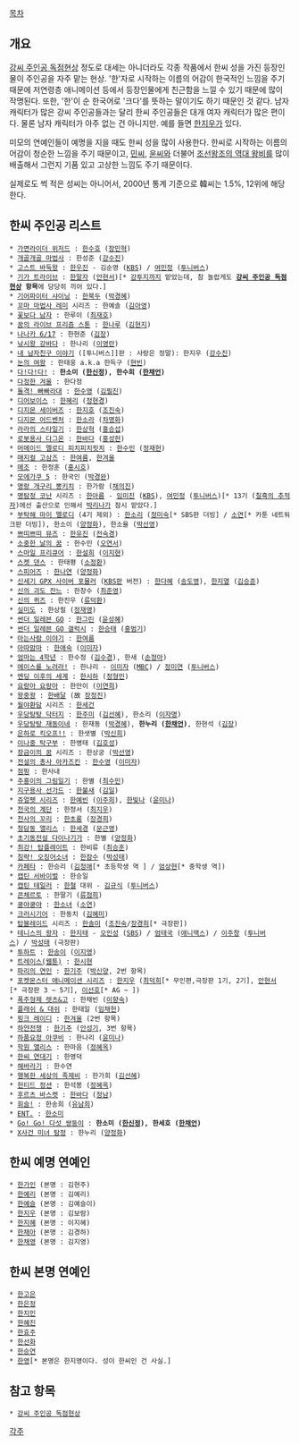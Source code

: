 [[목차]]
== 개요 ==
[[강씨 주인공 독점현상]] 정도로 대세는 아니더라도 각종 작품에서 한씨 성을 가진 등장인물이 주인공을 자주 맡는 현상. '한'자로 시작하는 이름의 어감이 한국적인 느낌을 주기 때문에 저연령층 애니메이션 등에서 등장인물에게 친근함을 느낄 수 있기 때문에 많이 작명된다. 또한, '한'이 순 한국어로 '크다'를 뜻하는 말이기도 하기 때문인 것 같다. 남자 캐릭터가 많은 강씨 주인공들과는 달리 한씨 주인공들은 대개 여자 캐릭터가 많은 편이다. 물론 남자 캐릭터가 아주 없는 건 아니지만. 예를 들면 [[한지우]]가 있다.

미모의 연예인들이 예명을 지을 때도 한씨 성을 많이 사용한다. 한씨로 시작하는 이름의 어감이 청순한 느낌을 주기 때문이고, [[민#s-2|민]]씨, [[윤#s-1|윤]]씨와 더불어 [[조선/역대 왕비|조선왕조의 역대 왕비]]를 많이 배출해서 그런지 기품 있고 고상한 느낌도 주기 때문이다.

실제로도 썩 적은 성씨는 아니어서, 2000년 통계 기준으로 韓씨는 1.5%, 12위에 해당한다.

== 한씨 주인공 리스트 ==
 * [[가면라이더 위저드]] : [[소우마 하루토|한수호]] ([[장민혁]])
 * [[개골개골 마법사]] : 한성준 ([[강수진(남자 성우)|강수진]])
 * [[고스트 바둑왕]] : [[와야 요시타카|한우진]] - 김순영 ([[한국방송공사|KBS]]) / [[여민정]] ([[투니버스]])
 * [[기가 트라이브]] : [[한말자]] ([[안현서]])[* [[강투지]]까지 맡았는데, 참 놀랍게도 '''[[강씨 주인공 독점현상]] 항목'''에 당당히 끼어 있다.]
 * [[기어파이터 샤이닝]] : [[쿠사나기 호쿠토|한북두]] ([[박경혜]])
 * [[꼬마 마법사 레미]] 시리즈 : 한예솔 ([[김아영]])
 * [[꽃보다 남자]] : 한루이 ([[최재호]])
 * [[프리티 리듬 레인보우라이브|꿈의 라이브 프리즘 스톤]] : [[아야세 나루|한나루]] ([[김현지]])
 * [[나나카 6/17]] : 한현준 ([[김장(성우)|김장]])
 * [[낚시왕 강바다]] : 한나리 ([[이영란]])
 * [[내 남자친구 이야기]] ([투니버스]]판 : 사랑은 정말): 한지우 ([[강수진(남자 성우)|강수진]])
 * [[눈의 여왕(드라마)|눈의 여왕]] : 한태웅 a.k.a 한득구 ([[현빈]])
 * [[다!다!다!]] : '''한소미 ([[한신정]]), 한수희 ([[한채언]])'''
 * [[다정한 겨울]] : 한다정
 * [[돌격! 빳빠라대|돌격! 빠빠라대]] : [[돌격! 빳빠라대#s-2.6|한수영]] ([[김필진]])
 * [[디어보이스]] : [[안자키 사토미|한혜리]] ([[정현경]])
 * [[디지몬 세이버즈]] : [[한지호]] ([[조진숙]])
 * [[디지몬 어드벤처]] : [[한소라]] ([[차명화]])
 * [[라라의 스타일기]] : [[무라니시 사장|한상혁]] ([[홍승섭]])
 * [[로봇용사 다그온]] : [[히로세 카이|한바다]] ([[홍성헌]])
 * [[머메이드 멜로디 피치피치핏치]] : [[미츠키 타로|한수민]] ([[정재헌]])
 * [[매지컬 고삼즈]] : [[한여름(매지컬 고삼즈)|한여름]], [[한겨울(매지컬 고삼즈)|한겨울]]
 * [[메조(애니메이션)|메조]] : 한정훈 ([[홍시호]])
 * [[모에가쿠 5]] : 한국인 ([[박경완]])
 * [[명랑 개구리 뽕키치]] : 한가람 ([[채의진]])
 * [[명탐정 코난]] 시리즈 : [[한아름]] - [[임미진]] ([[한국방송공사|KBS]]), [[여민정]] ([[투니버스]])[* 13기 ([[칠흑의 추적자]])에선 출산으로 인해서 [[박리나]]가 잠시 맡았다.]
 * [[부탁해 마이 멜로디]] (4기 제외) : [[유메노 우타|한소리]] ([[정미숙]][* SBS판 더빙] / [[소연(성우)|소연]][* 카툰 네트워크판 더빙]), 한소이 ([[양정화]]), 한소율 ([[박선영]])
 * [[쁘띠쁘띠 뮤즈]] : [[한유진]] ([[전숙경]])
 * [[소중한 날의 꿈]] : 한수민 ([[오연서]])
 * [[스마일 프리큐어]] : [[아오키 레이카|한설희]] ([[이지현(성우)|이지현]])
 * [[스켓 댄스]] : 한태평 ([[소정환]])
 * [[스피어즈]] : [[한나연]] ([[양정화]])
 * [[신세기 GPX 사이버 포뮬러]] ([[한국방송공사|KBS]]판 버전) : [[스고 아스카|한다혜]] ([[송도영]]), [[스고 오사무|한지열]] ([[김승준]])
 * [[신의 괴도 잔느]] : 한창수 ([[최준영]])
 * [[신의 퀴즈]] : 한진우 ([[류덕환]])
 * [[실미도]] : 한상필 ([[정재영]])
 * [[썬더 일레븐 GO]] : [[세토 미도리|한그린]] ([[윤성혜]])
 * [[썬더 일레븐 GO 갤럭시]] : [[마타타기 하야토|한승태]] ([[홍범기]])
 * [[아는사람 이야기]] : [[한여름]]
 * [[아따맘마]] : [[엄마(아따맘마)|한애숙]] ([[이미자]])
 * [[엄마는 4학년]] : 한수정 ([[김수경(성우)|김수경]]), 한새 ([[손정아]])
 * [[에이스를 노려라!]] : 한나리 - [[이미자]] ([[문화방송|MBC]]) / [[정미연]] ([[투니버스]])
 * [[엔딩 이후의 세계]] : [[한시하]] ([[정형민]])
 * [[요랑아 요랑아]] : 한만이 ([[이연희]])
 * [[왕중왕]] : [[한배달]] (故 [[장정진]])
 * [[월야환담]] 시리즈 : [[한세건]]
 * [[우당탕탕 닥터지]] : [[코이즈미 미유키|한주미]] ([[김선혜]]), 한소리 ([[이자명]])
 * [[우당탕탕 재동이네]] : 한재동 ([[박경혜]]), '''한누리 ([[한채언]])''', 한현석 ([[김장(성우)|김장]])
 * [[은하로 킥오프!!]] : 한샛별 ([[박신희]])
 * [[이나중 탁구부]] : 한병태 ([[김호성]])
 * [[장금이의 꿈]] 시리즈 : 한상궁 ([[박선영]])
 * [[전설의 총사 아카즈킨]] : [[스즈카제 소우타|한수영]] ([[이미자]])
 * [[점핑(만화)|점핑]] : 한사내
 * [[주홍이의 그림일기]] : 한별 ([[최수민]])
 * [[지구용사 선가드]] : [[한불새]] ([[김일]])
 * [[쥬얼펫 시리즈]] : [[아리스가와 아오이|한예빈]] ([[이주희]]), [[사쿠라 아카리|한빛나]] ([[윤미나]])
 * [[천국의 계단]] : 한정서 ([[최지우]])
 * [[천사의 꼬리]] : [[햄스터 쿠루미|한초롱]] ([[장경희(성우)|장경희]])
 * [[청담동 앨리스]] : [[한세경]] ([[문근영]])
 * [[초기동전설 다이나기가]] : 한별 ([[양정화]])
 * [[최강! 탑플레이트]] : 한비류 ([[최승훈]])
 * [[침략! 오징어소녀]] : [[아라시야마 고로|한잠수]] ([[박성태]])
 * [[카페타]] : 한승리 ([[김정애]][* 초등학생 역 ] / [[엄상현]][* 중학생 역])
 * [[캡틴 서바이벌]] : 한승일
 * [[캡틴 테일러]] : [[야마모토 마코토|한철]] 대위 - [[김규식]] ([[투니버스]])
 * [[콘체르토]] : 한딸기 ([[류점희]])
 * [[쿵야쿵야]] : [[한소녀]] ([[소연]])
 * [[크러시기어]] : 한동치 ([[김혜미]])
 * [[탑블레이드]] 시리즈 : [[한솔미]] ([[조진숙]]/[[장경희(성우)|장경희]][* 극장판])
 * [[테니스의 왕자]] : [[아토베 케이고|한지태]] - [[오인성]] ([[SBS]]) / [[엄태국]] ([[애니맥스]]) / [[이주창]] ([[투니버스]]) / [[박성태]] (극장판)
 * [[투하트]] : [[마츠바라 아오이|한송이]] ([[이지영]])
 * [[트레이스(웹툰)]] : [[한시현]]
 * [[파리의 연인]] : [[한기주]] ([[박신양]], 2번 항목)
 * [[포켓몬스터 애니메이션 시리즈]] : [[한지우]] ([[최덕희]][* 무인편,극장판 1기, 2기], [[안현서]][* 극장판 3 ~ 5기], [[이선호]][* AG ~ ])
 * [[폭주형제 렛츠&고]] : 한채빈 ([[이향숙]])
 * [[플래쉬 & 대쉬]] : 한태일 ([[임채헌]])
 * [[핑크 레이디]] : [[한겨울]] (2번 항목)
 * [[하얀전쟁]] : [[한기주]] ([[안성기]], 3번 항목)
 * [[하품요정 아쿠비]] : 한나리 ([[윤미나]])
 * [[학원 앨리스]] : 한마음 ([[정혜옥]])
 * [[한씨 연대기]] : 한영덕
 * [[해바라기]] : 한수연 
 * [[행복한 세상의 족제비]] : 한가희 ([[김선혜]])
 * [[헌티드 정션]] : 한석봉 ([[정혜옥]])
 * [[후르츠 바스켓]] : [[우오타니 아리사|한바다]] ([[정남]]) 
 * [[휘슬!]] : 한송희 ([[유남희]]) 
 * [[ENT.]] : [[한소미]]
 * [[Go! Go! 다섯 쌍둥이]] : '''한소미 ([[한신정]]), 한세호 ([[한채언]])'''
 * [[X사건 미녀 탐정]] : 한누리 ([[양정화]])

== 한씨 예명 연예인 ==
 * [[한가인]] (본명 : 김현주)
 * [[한예리]] (본명 : 김예리)
 * [[한예슬]] (본명 : 김예슬이)
 * [[한지우#s-3|한지우]] (본명 : 김보람)
 * [[한지혜]] (본명 : 이지혜)
 * [[한채아]] (본명 : 김경하)
 * [[한채영]] (본명 : 김지영) 

== 한씨 본명 연예인 ==
 * [[한고은]]
 * [[한은정]]
 * [[한지민]]
 * [[한혜진]]
 * [[한효주]]
 * [[한선화]]
 * [[한승연]]
 * [[한영#s-3|한영]][* 본명은 한지영이다. 성이 한씨인 건 사실.]

== 참고 항목 ==
 * [[강씨 주인공 독점현상]]

[[각주]]
